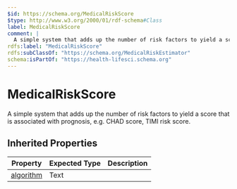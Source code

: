 ```yaml
---
$id: https://schema.org/MedicalRiskScore
$type: http://www.w3.org/2000/01/rdf-schema#Class
label: MedicalRiskScore
comment: |
  A simple system that adds up the number of risk factors to yield a score that is associated with prognosis, e.g. CHAD score, TIMI risk score.
rdfs:label: "MedicalRiskScore"
rdfs:subClassOf: "https://schema.org/MedicalRiskEstimator"
schema:isPartOf: "https://health-lifesci.schema.org"
---
```


# MedicalRiskScore

A simple system that adds up the number of risk factors to yield a score that is associated with prognosis, e.g. CHAD score, TIMI risk score.

## Inherited Properties

| Property | Expected Type | Description |
| --- | --- | --- |
| [algorithm](https://schema.org/algorithm) | Text |  |
